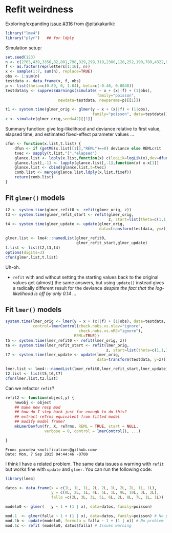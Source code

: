 Refit weirdness
===============

Exploring/expanding [issue #316](https://github.com/lme4/lme4/issues/316) from @pitakakariki:

```r
library("lme4")
library("plyr")   ## for ldply
```

Simulation setup:
```r
set.seed(123)
n <- c(2765,439,3356,82,801,798,329,299,319,2388,128,252,190,789,4322,92)
f <- as.factor(rep(letters[1:16], n))
x <- sample(1:7, sum(n), replace=TRUE)
obs <- 1:sum(n)
testdata <- data.frame(x, f, obs)
p <- list(theta=c(0.89, 0, 1.04), beta=c(-0.46, 0.0048))
testdata$y <- suppressWarnings(simulate( ~ x + (x||f) + (1|obs),
                                        family="poisson",
                       newdata=testdata, newparams=p)[[1]])
```

```r
t1 <- system.time(glmer_orig <- glmer(y ~ x + (x||f) + (1|obs),
                                      family="poisson", data=testdata))
z <- simulate(glmer_orig,seed=42)[[1]]
```

Summary function: give log-likelihood and deviance relative to
first value, elapsed time, and estimated fixed-effect parameter values ...

```r
cfun <- function(x.list,t.list) {
    dfun <- if (getME(x.list[[1]],"REML")==0) deviance else REMLcrit
    tvec <- sapply(t.list,"[","elapsed")
    glance.list <- ldply(x.list,function(x) c(logLik=logLik(x),dev=dfun(x)))
    glance.list[,-1] <- lapply(glance.list[,-1],function(x) x-x[1])
    glance.list <- cbind(glance.list,t=tvec)
    comb.list <- merge(glance.list,ldply(x.list,fixef))
    return(comb.list)
}
```

## Fit `glmer()` models

```r
t2 <- system.time(glmer_refit0 <- refit(glmer_orig, z))
t3 <- system.time(glmer_refit_start <- refit(glmer_orig,
                                             z, start=list(theta=c(1,1,1))))
t4 <- system.time(glmer_update <- update(glmer_orig,
                                         data=transform(testdata, y=z)))
```

```r
glmer.list <- lme4:::namedList(glmer_refit0,
                               glmer_refit_start,glmer_update)
t.list <- list(t2,t3,t4)
options(digits=3)
cfun(glmer.list,t.list)
```

Uh-oh.

* `refit` with and without setting the starting values back to
the original values get (almost) the same answers, but using `update()`
instead gives a radically different result for the deviance
*despite the fact that the log-likelihood is off by only 0.14 ...*

## Fit `lmer()` models

```r
system.time(lmer_orig <- lmer(y ~ x + (x||f) + (1|obs), data=testdata,
            control=lmerControl(check.nobs.vs.nlev="ignore",
                                check.nobs.vs.nRE="ignore"),
                              REML=TRUE))
t5 <- system.time(lmer_refit0 <- refit(lmer_orig, z))
t6 <- system.time(lmer_refit_start <- refit(lmer_orig,
                                            z, start=list(theta=c(1,1,1))))
t7 <- system.time(lmer_update <- update(lmer_orig,
                                        data=transform(testdata, y=z)))
```

```r
lmer.list <- lme4:::namedList(lmer_refit0,lmer_refit_start,lmer_update)
t2.list <- list(t5,t6,t7)
cfun(lmer.list,t2.list)
```

Can we refactor `refit`?

```r
refit2 <- function(object,y) {
    newobj <- object
    ## make new resp mod
    ## how do I step back just far enough to do this?
    ## extract reTrms equivalent from fitted model
    ## modify model frame?
    mkLmerDevfun(fr, X, reTrms, REML = TRUE, start = NULL,
                 verbose = 0, control = lmerControl(), ...)

}
```

    From: pacodea <notifications@github.com>
    Date: Mon, 7 Sep 2015 04:44:46 -0700

I think I have a related problem. The same data issues a warning with
`refit` but works fine with `update` and `glmer`.  You can run the
following code:

```r
library(lme4)

datos <- data.frame(x = c(1L, 1L, 1L, 2L, 2L, 1L, 2L, 2L, 1L, 1L),
                    y = c(0L, 2L, 1L, 4L, 5L, 1L, 9L, 10L, 3L, 2L),
                    falla =c(2L, 3L, 3L, 5L, 6L, 2L, 8L, 7L, 1L, 1L))

modelo0 <- glmer(   y ~ 1 + (1 | x), data=datos, family=poisson)

mod.1  <- glmer(falla ~ 1 + (1 | x), data=datos, family=poisson) # No problem
mod.1b <- update(modelo0, formula = falla ~ 1 + (1 | x)) # No problem
mod.1c <- refit (modelo0, datos$falla) # Issues warning
```
